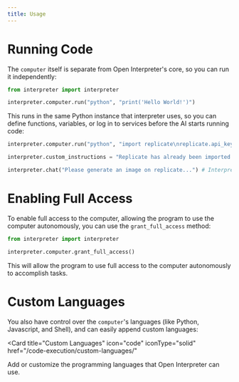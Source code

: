 ```yaml
---
title: Usage
---
```


# Running Code

The `computer` itself is separate from Open Interpreter's core, so you can run it independently:

```python
from interpreter import interpreter

interpreter.computer.run("python", "print('Hello World!')")
```

This runs in the same Python instance that interpreter uses, so you can define functions, variables, or log in to services before the AI starts running code:

```python
interpreter.computer.run("python", "import replicate\nreplicate.api_key='...'")

interpreter.custom_instructions = "Replicate has already been imported."

interpreter.chat("Please generate an image on replicate...") # Interpreter will be logged into Replicate
```

# Enabling Full Access

To enable full access to the computer, allowing the program to use the computer autonomously, you can use the `grant_full_access` method:

```python
from interpreter import interpreter

interpreter.computer.grant_full_access()
```

This will allow the program to use full access to the computer autonomously to accomplish tasks.

# Custom Languages

You also have control over the `computer`'s languages (like Python, Javascript, and Shell), and can easily append custom languages:

<Card
  title="Custom Languages"
  icon="code"
  iconType="solid"
  href="/code-execution/custom-languages/"
>
  Add or customize the programming languages that Open Interpreter can use.
</Card>
